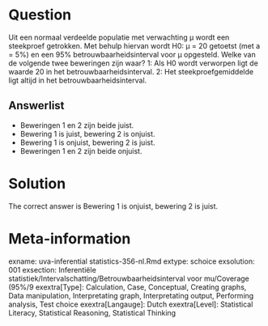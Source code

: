 Question
========

Uit een normaal verdeelde populatie met verwachting µ wordt een steekproef getrokken. Met behulp hiervan wordt H0: µ = 20 getoetst (met a = 5%) en een 95% betrouwbaarheidsinterval voor µ opgesteld. Welke van de volgende twee beweringen zijn waar?
1: Als H0 wordt verworpen ligt de waarde 20 in het betrouwbaarheidsinterval.
2: Het steekproefgemiddelde ligt altijd in het betrouwbaarheidsinterval. 

Answerlist
----------
* Beweringen 1 en 2 zijn beide juist.
* Bewering 1 is juist, bewering 2 is onjuist.
* Bewering 1 is onjuist, bewering 2 is juist.
* Beweringen 1 en 2 zijn beide onjuist.

Solution
========

The correct answer is  Bewering 1 is onjuist, bewering 2 is juist. 

Meta-information
================
exname: uva-inferential statistics-356-nl.Rmd 
extype: schoice 
exsolution: 001 
exsection: Inferentiële statistiek/Intervalschatting/Betrouwbaarheidsinterval voor mu/Coverage (95%/9
exextra[Type]: Calculation, Case, Conceptual, Creating graphs, Data manipulation, Interpretating graph, Interpretating output, Performing analysis, Test choice 
exextra[Langauge]: Dutch 
exextra[Level]: Statistical Literacy, Statistical Reasoning, Statistical Thinking 
